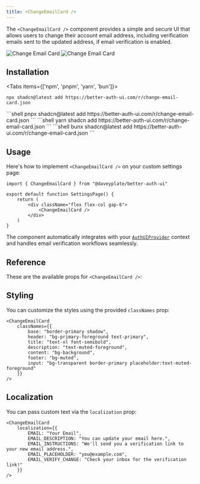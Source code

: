 ```yaml
---
title: <ChangeEmailCard />
---
```


The `<ChangeEmailCard />` component provides a simple and secure UI that allows users to change their account email address, including verification emails sent to the updated address, if email verification is enabled.

<img alt="Change Email Card" src="/screenshots/change-email-card-dark.png" className="rounded-xl hidden dark:block w-lg mt-0 mb-0" />
<img alt="Change Email Card" src="/screenshots/change-email-card-light.png" className="rounded-xl dark:hidden w-lg mt-0 mb-0" />

## Installation

<Tabs items={['npm', 'pnpm', 'yarn', 'bun']}>
  <Tab value="npm">
  ```shell
  npx shadcn@latest add https://better-auth-ui.com/r/change-email-card.json
  ```
  </Tab>
  <Tab value="pnpm">
  ```shell
  pnpx shadcn@latest add https://better-auth-ui.com/r/change-email-card.json
  ```
  </Tab>
  <Tab value="yarn">
  ```shell
  yarn shadcn add https://better-auth-ui.com/r/change-email-card.json
  ```
  </Tab>
  <Tab value="bun">
  ```shell
  bunx shadcn@latest add https://better-auth-ui.com/r/change-email-card.json
  ```
  </Tab>
</Tabs>

## Usage

Here's how to implement `<ChangeEmailCard />` on your custom settings page:

```tsx
import { ChangeEmailCard } from "@daveyplate/better-auth-ui"

export default function SettingsPage() {
    return (
        <div className="flex flex-col gap-6">
            <ChangeEmailCard />
        </div>
    )
}
```

The component automatically integrates with your [`AuthUIProvider`](../components/auth-ui-provider) context and handles email verification workflows seamlessly.

## Reference

These are the available props for `<ChangeEmailCard />`:

<AutoTypeTable path="../src/components/settings/shared/settings-card.tsx" name="SettingsCardProps" />

## Styling

You can customize the styles using the provided `classNames` prop:

```tsx
<ChangeEmailCard
    classNames={{
        base: "border-primary shadow",
        header: "bg-primary-foreground text-primary",
        title: "text-xl font-semibold",
        description: "text-muted-foreground",
        content: "bg-background",
        footer: "bg-muted",
        input: "bg-transparent border-primary placeholder:text-muted-foreground"
    }}
/>
```

## Localization

You can pass custom text via the `localization` prop:

```tsx
<ChangeEmailCard
    localization={{
        EMAIL: "Your Email",
        EMAIL_DESCRIPTION: "You can update your email here.",
        EMAIL_INSTRUCTIONS: "We'll send you a verification link to your new email address.",
        EMAIL_PLACEHOLDER: "you@example.com",
        EMAIL_VERIFY_CHANGE: "Check your inbox for the verification link!"
    }}
/>
```
